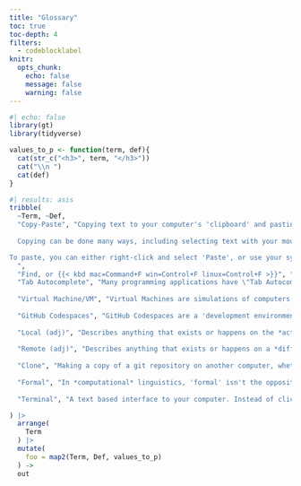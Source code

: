 ```yaml
---
title: "Glossary"
toc: true
toc-depth: 4
filters: 
  - codeblocklabel
knitr: 
  opts_chunk: 
    echo: false
    message: false
    warning: false
---
```


```r
#| echo: false
library(gt)
library(tidyverse)
```

```r
values_to_p <- function(term, def){
  cat(str_c("<h3>", term, "</h3>"))
  cat("\\n ")
  cat(def)
}
```

```r
#| results: asis
tribble(
  ~Term, ~Def,
  "Copy-Paste", "Copying text to your computer's 'clipboard' and pasting it into another location. 
  
  Copying can be done many ways, including selecting text with your mouse, right-clicking then selecting 'copy', by selecting text and using your computer's 'hotkey' for copying ({{< kbd mac=Command+C win=Control+C, linux=Control+C >}}), or, in the course documents, by clicking on the 'copy' icon in most code chunks.

To paste, you can either right-click and select 'Paste', or use your system's 'hotkey' ({{< kbd mac=Command+V win=Control+V linux=Control+V >}}).
  ",
  "Find, or {{< kbd mac=Command+F win=Control+F linux=Control+F >}}", "You can find text in most pages or documents by either typing {{< kbd mac=Command+F win=Control+F linux=Control+F >}}, then typing in the text you want to find in the dialogue box that pops up.",
  "Tab Autocomplete", "Many programming applications have \"Tab Autocomplete\" suggestions that allow you to type in just a few letters of the command, function, or variable you want to use, and then hit {{< kbd Tab >}}.",
  
  "Virtual Machine/VM", "Virtual Machines are simulations of computers. It's like having an encapsulated computer, running its own operating system and programs, that borrows memory and computing resources from computers it's running on.",
  
  "GitHub Codespaces", "GitHub Codespaces are a 'development environment', running on a [Virtual Machine](#virtual-machine-vm). They're like mini computers you can access through your web browser that get created just for the repository you launch one in. The actual memory and computation are being run on GitHub's physical computers.",
  
  "Local (adj)", "Describes anything that exists or happens on the *actual* device you're interacting with. For example, if you have a Microsoft Word document on your computer that ends in .docx, it is probably 'local' (even if theres a ['remote'](#remote-adj) copy somewhere). These days, it's not always obvious if things happen locally or remotely. If you have a phone that does facial recognition on pictures you take, if the facial recognition program runs *on* your phone, it's 'local'. But if the picture needs to get uploaded to Apple or Google first, then the facial recognition is 'remote'.",
  
  "Remote (adj)", "Describes anything that exists or happens on a *different* device than the one you're interacting with. For example, if you edit a Google Doc, the actual document is stored on a Google computer, not on the device you're editing.",
  
  "Clone", "Making a copy of a git repository on another computer, whether [locally](#local-adj) or [remotely](#remote-adj).",
  
  "Formal", "In *computational* linguistics, 'formal' isn't the opposite of 'casual'. It's about any system or language which has a strict set of acceptable symbols, and how they can be combined.",
  
  "Terminal", "A text based interface to your computer. Instead of clicking on visual icons to, say, open a folder and look at its contents, you type in text based commands like `cd` and `ls`."

) |>
  arrange(
    Term
  ) |>
  mutate(
    foo = map2(Term, Def, values_to_p)
  ) ->
  out
```
